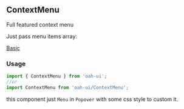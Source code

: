 ## ContextMenu

Full featured context menu

Just pass menu items array:

[Basic](demo://Basic.js)

### Usage

```js
import { ContextMenu } from 'oah-ui';
//or
import ContextMenu from 'oah-ui/ContextMenu';
```

this component just `Menu` in `Popover` with some css style to custom it.
